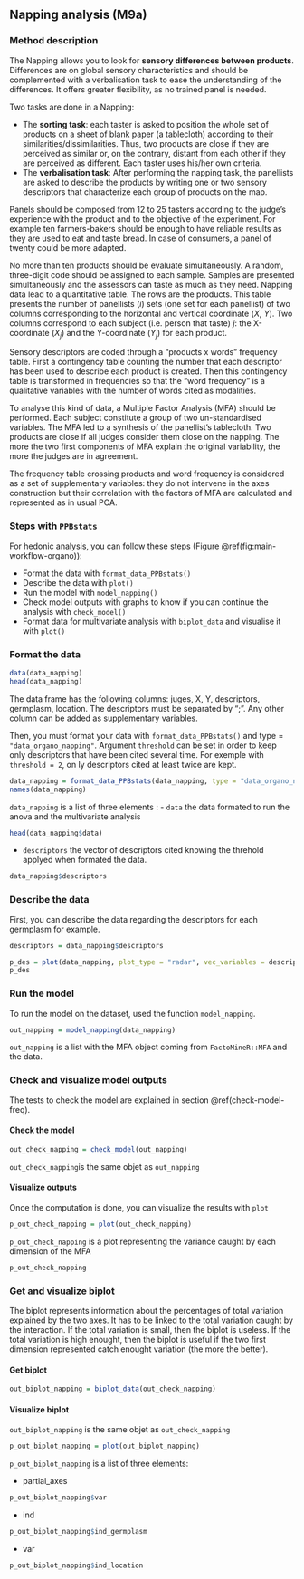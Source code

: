 ## Napping analysis (**M9a**) {#napping}


### Method description

The Napping allows you to look for **sensory differences between products**. 
Differences are on global sensory characteristics and should be complemented with a verbalisation task to ease the understanding of the differences. 
It offers greater flexibility, as no trained panel is needed.

Two tasks are done in a Napping:

- The **sorting task**: each taster is asked to position the whole set of products on a sheet of blank paper (a tablecloth) according to their similarities/dissimilarities. 
Thus, two products are close if they are perceived as similar or, on the contrary, distant from each other if they are perceived as different. 
Each taster uses his/her own criteria.
- The **verbalisation task**: After performing the napping task, the panellists are asked to describe the products by writing one or two sensory descriptors that characterize each group of products on the map.

Panels should be composed from 12 to 25 tasters according to the judge’s experience with the product and to the objective of the experiment. 
For example ten farmers-bakers should be enough to have reliable results as they are used to eat and taste bread. 
In case of consumers, a panel of twenty could be more adapted. 

No more than ten products should be evaluate simultaneously. 
A random, three-digit code should be assigned to each sample. 
Samples are presented simultaneously and the assessors can taste as much as they need.
Napping data lead to a quantitative table. 
The rows are the products. 
This table presents the number of panellists ($i$) sets (one set for each panellist) of two columns corresponding to the horizontal and vertical coordinate ($X$, $Y$). 
Two columns correspond to each subject (i.e. person that taste) $j$: the X-coordinate ($X_j$) and the Y-coordinate ($Y_j$) for each product.

Sensory descriptors are coded through a “products x words” frequency table.
First a contingency table counting the number that each descriptor has been used to describe each product is created. 
Then this contingency table is transformed in frequencies so that the “word frequency” is a qualitative variables with the number of words cited as modalities. 

To analyse this kind of data, a Multiple Factor Analysis (MFA) should be performed. 
Each subject constitute a group of two un-standardised variables. 
The MFA led to a synthesis of the panellist’s tablecloth. Two products are close if all judges consider them close on the napping. 
The more the two first components of MFA explain the original variability, the more the judges are in agreement.

The frequency table crossing products and word frequency is considered as a set of supplementary variables: they do not intervene in the axes construction but their correlation with the factors of MFA are calculated and represented as in usual PCA. 


### Steps with `PPBstats`

For hedonic analysis, you can follow these steps (Figure \@ref(fig:main-workflow-organo)):

- Format the data with `format_data_PPBstats()`
- Describe the data with `plot()`
- Run the model with `model_napping()`
- Check model outputs with graphs to know if you can continue the analysis with `check_model()`
- Format data for multivariate analysis with `biplot_data` and visualise it with `plot()`


### Format the data
```r
data(data_napping)
head(data_napping)
```

The data frame has the following columns: juges, X, Y, descriptors, germplasm, location. 
The descriptors must be separated by ";". 
Any other column can be added as supplementary variables.

Then, you must format your data with `format_data_PPBstats()` and type = `"data_organo_napping"`.
Argument `threshold` can be set in order to keep only descriptors that have been cited several time.
For exemple with `threshold = 2`, on ly descriptors cited at least twice are kept.


```r
data_napping = format_data_PPBstats(data_napping, type = "data_organo_napping", threshold = 2)
names(data_napping)
```

`data_napping` is a list of three elements : 
- `data` the data formated to run the anova and the multivariate analysis
```r
head(data_napping$data)
```
- `descriptors` the vector of descriptors cited knowing the threhold applyed when formated the data.
```r
data_napping$descriptors
```


### Describe the data
First, you can describe the data regarding the descriptors for each germplasm for example.

```r
descriptors = data_napping$descriptors

p_des = plot(data_napping, plot_type = "radar", vec_variables = descriptors, in_col = "sample") # in_col = germplasm or location
p_des
```


### Run the model

To run the model on the dataset, used the function `model_napping`.

```r
out_napping = model_napping(data_napping)
```

`out_napping` is a list with the MFA object coming from `FactoMineR::MFA` and the data.


### Check and visualize model outputs

The tests to check the model are explained in section \@ref(check-model-freq).

#### Check the model
```r
out_check_napping = check_model(out_napping)
```

`out_check_napping`is the same objet as `out_napping`

#### Visualize outputs

Once the computation is done, you can visualize the results with `plot`

```r
p_out_check_napping = plot(out_check_napping)
```
`p_out_check_napping` is a plot representing the variance caught by each dimension of the MFA

```r
p_out_check_napping
```


### Get and visualize biplot

The biplot represents information about the percentages of total variation explained by the two axes.
It has to be linked to the total variation caught by the interaction.
If the total variation is small, then the biplot is useless.
If the total variation is high enought, then the biplot is useful if the two first dimension represented catch enought variation (the more the better).

#### Get biplot
```r
out_biplot_napping = biplot_data(out_check_napping)
```


#### Visualize biplot

`out_biplot_napping` is the same objet as `out_check_napping`


```r
p_out_biplot_napping = plot(out_biplot_napping)
```

`p_out_biplot_napping` is a list of three elements:

- partial_axes
```r
p_out_biplot_napping$var
```
- ind
```r
p_out_biplot_napping$ind_germplasm
```
- var
```r
p_out_biplot_napping$ind_location
```

